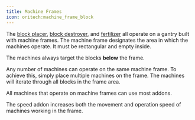 ```yaml
---
title: Machine Frames
icon: oritech:machine_frame_block
---
```

<center>
<ModAsset location="oritech:area/machine_frame" width={512} />
</center>

The [block placer](../interaction/block_placer), [block destroyer](../interaction/block_destroyer), and [fertilizer](../interaction/fertilizer) all operate on a gantry built with machine frames. The machine frame designates the area in which the machines operate. It must be rectangular and empty inside.

The machines always target the blocks **below** the frame.

Any number of machines can operate on the same machine frame. To achieve this, simply place multiple machines on the frame. The machines will iterate through all blocks in the frame area.

All machines that operate on machine frames can use most addons.

The speed addon increases both the movement and operation speed of machines working in the frame.
